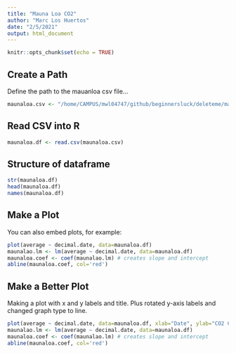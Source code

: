 ```yaml
---
title: "Mauna Loa CO2"
author: "Marc Los Huertos"
date: "2/5/2021"
output: html_document
---
```


```r
knitr::opts_chunk$set(echo = TRUE)
```

## Create a Path

Define the path to the mauanloa csv file...
```r
maunaloa.csv <- "/home/CAMPUS/mwl04747/github/beginnersluck/deleteme/maunaloa.csv"
```

## Read CSV into R

```r
maunaloa.df <- read.csv(maunaloa.csv)
```

## Structure of dataframe

```r
str(maunaloa.df)
head(maunaloa.df)
names(maunaloa.df)
```

## Make a Plot

You can also embed plots, for example:

```r
plot(average ~ decimal.date, data=maunaloa.df)
maunalao.lm <- lm(average ~ decimal.date, data=maunaloa.df)
maunaloa.coef <- coef(maunalao.lm) # creates slope and intercept
abline(maunaloa.coef, col='red')
```

## Make a Better Plot

Making a plot with x and y labels and title. Plus rotated y-axis labels and changed graph type to line.

```r
plot(average ~ decimal.date, data=maunaloa.df, xlab="Date", ylab="CO2 Concentrations", main="Carbon Dioxide Concentrations at Mauna Loa, HI", las=1, ty='l')
maunalao.lm <- lm(average ~ decimal.date, data=maunaloa.df)
maunaloa.coef <- coef(maunalao.lm) # creates slope and intercept
abline(maunaloa.coef, col='red')
```